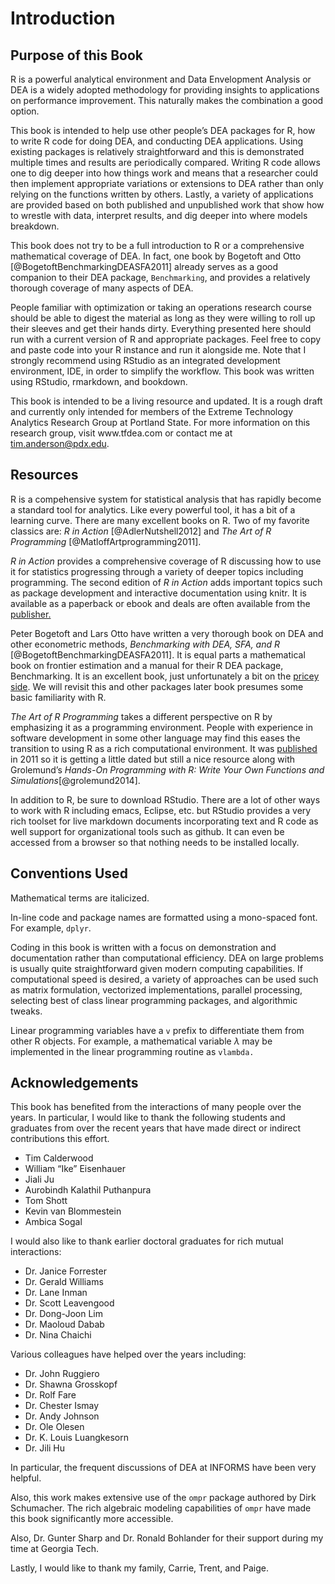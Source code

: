 \mainmatter

# Introduction

## Purpose of this Book

R is a powerful analytical environment and Data Envelopment Analysis or DEA is a widely adopted methodology for providing insights to applications on performance improvement. This naturally makes the combination a good option.

This book is intended to help use other people's DEA packages for R, how to write R code for doing DEA, and conducting DEA applications. Using existing packages is relatively straightforward and this is demonstrated multiple times and results are periodically compared. Writing R code allows one to dig deeper into how things work and means that a researcher could then implement appropriate variations or extensions to DEA rather than only relying on the functions written by others. Lastly, a variety of applications are provided based on both published and unpublished work that show how to wrestle with data, interpret results, and dig deeper into where models breakdown.

This book does not try to be a full introduction to R or a comprehensive mathematical coverage of DEA. In fact, one book by Bogetoft and Otto [@BogetoftBenchmarkingDEASFA2011] already serves as a good companion to their DEA package, `Benchmarking`, and provides a relatively thorough coverage of many aspects of DEA.

People familiar with optimization or taking an operations research course should be able to digest the material as long as they were willing to roll up their sleeves and get their hands dirty. Everything presented here should run with a current version of R and appropriate packages. Feel free to copy and paste code into your R instance and run it alongside me. Note that I strongly recommend using RStudio as an integrated development environment, IDE, in order to simplify the workflow. This book was written using RStudio, rmarkdown, and bookdown.

This book is intended to be a living resource and updated. It is a rough draft and currently only intended for members of the Extreme Technology Analytics Research Group at Portland State. For more information on this research group, visit www.tfdea.com or contact me at [tim.anderson\@pdx.edu](mailto:tim.anderson@pdx.edu){.email}.

## Resources

R is a compehensive system for statistical analysis that has rapidly become a standard tool for analytics. Like every powerful tool, it has a bit of a learning curve. There are many excellent books on R. Two of my favorite classics are: *R in Action* [@AdlerNutshell2012] and *The Art of R Programming* [@MatloffArtprogramming2011].

*R in Action* provides a comprehensive coverage of R discussing how to use it for statistics progressing through a variety of deeper topics including programming. The second edition of *R in Action* adds important topics such as package development and interactive documentation using knitr. It is available as a paperback or ebook and deals are often available from the [publisher.](http://www.manning.com/kabacoff2/)

Peter Bogetoft and Lars Otto have written a very thorough book on DEA and other econometric methods, *Benchmarking with DEA, SFA, and R* [@BogetoftBenchmarkingDEASFA2011]. It is equal parts a mathematical book on frontier estimation and a manual for their R DEA package, Benchmarking. It is an excellent book, just unfortunately a bit on the [pricey side](http://www.amazon.com/Benchmarking-International-Operations-Research-Management/dp/1441979603/ref=sr_1_fkmr1_1?ie=UTF8&qid=1396922272&sr=8-1-fkmr1&keywords=bogetoft+otto+benchmarking). We will revisit this and other packages later book presumes some basic familiarity with R.

*The Art of R Programming* takes a different perspective on R by emphasizing it as a programming environment. People with experience in software development in some other language may find this eases the transition to using R as a rich computational environment. It was [published](http://shop.oreilly.com/product/9781593273842.do) in 2011 so it is getting a little dated but still a nice resource along with Grolemund's *Hands-On Programming with R: Write Your Own Functions and Simulations*[@grolemund2014].

In addition to R, be sure to download RStudio. There are a lot of other ways to work with R including emacs, Eclipse, etc. but RStudio provides a very rich toolset for live markdown documents incorporating text and R code as well support for organizational tools such as github. It can even be accessed from a browser so that nothing needs to be installed locally.

## Conventions Used

Mathematical terms are italicized.

In-line code and package names are formatted using a mono-spaced font. For example, `dplyr`.

Coding in this book is written with a focus on demonstration and documentation rather than computational efficiency. DEA on large problems is usually quite straightforward given modern computing capabilities. If computational speed is desired, a variety of approaches can be used such as matrix formulation, vectorized implementations, parallel processing, selecting best of class linear programming packages, and algorithmic tweaks.

Linear programming variables have a `v` prefix to differentiate them from other R objects. For example, a mathematical variable $\lambda$ may be implemented in the linear programming routine as `vlambda.`

## Acknowledgements

This book has benefited from the interactions of many people over the years. In particular, I would like to thank the following students and graduates from over the recent years that have made direct or indirect contributions this effort.

-   Tim Calderwood
-   William "Ike" Eisenhauer
-   Jiali Ju
-   Aurobindh Kalathil Puthanpura
-   Tom Shott
-   Kevin van Blommestein
-   Ambica Sogal

I would also like to thank earlier doctoral graduates for rich mutual interactions:

-   Dr. Janice Forrester
-   Dr. Gerald Williams
-   Dr. Lane Inman
-   Dr. Scott Leavengood
-   Dr. Dong-Joon Lim
-   Dr. Maoloud Dabab
-   Dr. Nina Chaichi

Various colleagues have helped over the years including:

-   Dr. John Ruggiero
-   Dr. Shawna Grosskopf
-   Dr. Rolf Fare
-   Dr. Chester Ismay
-   Dr. Andy Johnson
-   Dr. Ole Olesen
-   Dr. K. Louis Luangkesorn
-   Dr. Jili Hu

In particular, the frequent discussions of DEA at INFORMS have been very helpful.

Also, this work makes extensive use of the `ompr` package authored by Dirk Schumacher. The rich algebraic modeling capabilities of `ompr` have made this book significantly more accessible.

Also, Dr. Gunter Sharp and Dr. Ronald Bohlander for their support during my time at Georgia Tech.

Lastly, I would like to thank my family, Carrie, Trent, and Paige.
